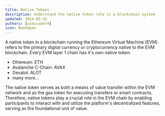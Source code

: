 ```yaml
---
title: Native Tokens
description: Understand the native token role in a blockchain system
updated: 2024-05-31
authors: [ashucoder9]
icon: BookOpen
---
```


A native token in a blockchain running the Ethereum Virtual Machine (EVM) refers to the primary digital currency or cryptocurrency native to the EVM blockchain. Every EVM layer 1 chain has it's own native token:

- Ethereum: ETH
- Avalanche C-Chain: AVAX
- Dexalot: ALOT
- many more...

The native token serves as both a means of value transfer within the EVM network and as the gas token for executing transfers or smart contracts. Therefore, native tokens play a crucial role in the EVM chain by enabling participants to interact with and utilize the platform's decentralized features, serving as the foundational unit of value.
<Quiz quizId="118" />